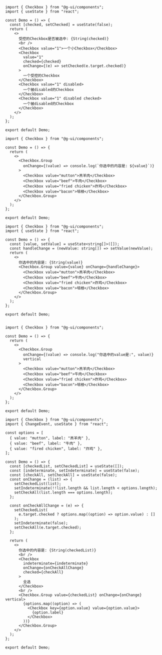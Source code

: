 
<DemoBlock>

<Basic />

```tsx
import { Checkbox } from "@g-ui/components";
import { useState } from "react";

const Demo = () => {
  const [checked, setChecked] = useState(false);
  return (
    <>
      受控的Checkbox是否被选中: {String(checked)}
      <br />
      <Checkbox value="1">一个小Checkbox</Checkbox>
      <Checkbox
        value="1"
        checked={checked}
        onChange={(e) => setChecked(e.target.checked)}
      >
        一个受控的Checkbox
      </Checkbox>
      <Checkbox value="1" disabled>
        一个被disabled的Checkbox
      </Checkbox>
      <Checkbox value="1" disabled checked>
        一个被disabled的Checkbox
      </Checkbox>
    </>
  );
};

export default Demo;
```

</DemoBlock>

<DemoBlock>

<Group />

```tsx
import { Checkbox } from "@g-ui/components";

const Demo = () => {
  return (
    <>
      <Checkbox.Group
        onChange={(value) => console.log(`你选中的内容是: ${value}`)}
      >
        <Checkbox value="mutton">羔羊肉</Checkbox>
        <Checkbox value="beef">牛肉</Checkbox>
        <Checkbox value="fried chicken">炸鸡</Checkbox>
        <Checkbox value="bacon">培根</Checkbox>
      </Checkbox.Group>
    </>
  );
};

export default Demo;

```

</DemoBlock>


<DemoBlock>

<Controlled />

```tsx
import { Checkbox } from "@g-ui/components";
import { useState } from "react";

const Demo = () => {
  const [value, setValue] = useState<string[]>([]);
  const handleChange = (newValue: string[]) => setValue(newValue);
  return (
    <>
      你选中的内容是: {String(value)}
      <Checkbox.Group value={value} onChange={handleChange}>
        <Checkbox value="mutton">羔羊肉</Checkbox>
        <Checkbox value="beef">牛肉</Checkbox>
        <Checkbox value="fried chicken">炸鸡</Checkbox>
        <Checkbox value="bacon">培根</Checkbox>
      </Checkbox.Group>
    </>
  );
};

export default Demo;


```
</DemoBlock>


<DemoBlock>

<Vertical />

```tsx
import { Checkbox } from "@g-ui/components";

const Demo = () => {
  return (
    <>
      <Checkbox.Group
        onChange={(value) => console.log("你选中的value是:", value)}
        vertical
      >
        <Checkbox value="mutton">羔羊肉</Checkbox>
        <Checkbox value="beef">牛肉</Checkbox>
        <Checkbox value="fried chicken">炸鸡</Checkbox>
        <Checkbox value="bacon">培根</Checkbox>
      </Checkbox.Group>
    </>
  );
};

export default Demo;
```
</DemoBlock>

<DemoBlock>

<CheckAll />

```tsx
import { Checkbox } from "@g-ui/components";
import { ChangeEvent, useState } from "react";

const options = [
  { value: "mutton", label: "羔羊肉" },
  { value: "beef", label: "牛肉" },
  { value: "fired chicken", label: "炸鸡" },
];

const Demo = () => {
  const [checkedList, setCheckedList] = useState([]);
  const [indeterminate, setIndeterminate] = useState(false);
  const [checkAll, setCheckAll] = useState(false);
  const onChange = (list) => {
    setCheckedList(list);
    setIndeterminate(!!list.length && list.length < options.length);
    setCheckAll(list.length === options.length);
  };

  const onCheckAllChange = (e) => {
    setCheckedList(
      e.target.checked ? options.map((option) => option.value) : []
    );
    setIndeterminate(false);
    setCheckAll(e.target.checked);
  };

  return (
    <>
      你选中的内容是: {String(checkedList)}
      <br />
      <Checkbox
        indeterminate={indeterminate}
        onChange={onCheckAllChange}
        checked={checkAll}
      >
        全选
      </Checkbox>
      <br />
      <Checkbox.Group value={checkedList} onChange={onChange} vertical>
        {options.map((option) => (
          <Checkbox key={option.value} value={option.value}>
            {option.label}
          </Checkbox>
        ))}
      </Checkbox.Group>
    </>
  );
};

export default Demo;
```
</DemoBlock>